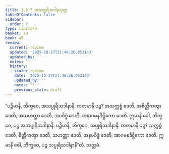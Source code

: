 ```yaml
---
title: 3.5.7 အသပ္ပုရိသဒါနသုတ္တ
tableOfContents: false
sidebar:
  order: 7
type: tipitaka
basket: su
book: a5
review:
  current: review
  updated: '2025-10-27T21:48:26.053143'
  updated_by: ''
  notes: ''
  history:
  - state: review
    date: '2025-10-27T21:48:26.053143'
    updated_by: ''
    notes: ''
    previous_state: draft
---
```



<ReviewStatus review={frontmatter.review} showDetails={true} />

<HypothesisAnnotation frontmatter={frontmatter} />

<DynamicBreadcrumb />

<Division number="147" book="a5" e="ch" v="16" p="151">

<Paragraph number="854" book="a5">
“ပဉ္စိမာနိ, ဘိက္ခဝေ, အသပ္ပုရိသဒါနာနိ. ကတမာနိ ပဉ္စ? အသက္ကစ္စံ ဒေတိ, အစိတ္တီကတွာ ဒေတိ, အသဟတ္ထာ ဒေတိ, အပဝိဒ္ဓံ ဒေတိ, အနာဂမနဒိဋ္ဌိကော ဒေတိ. ဣမာနိ ခေါ, ဘိက္ခဝေ, ပဉ္စ အသပ္ပုရိသဒါနာနိ.
</Paragraph>

<Paragraph number="855" book="a5">
ပဉ္စိမာနိ, ဘိက္ခဝေ, သပ္ပုရိသဒါနာနိ. ကတမာနိ ပဉ္စ? သက္ကစ္စံ ဒေတိ, စိတ္တီကတွာ ဒေတိ, သဟတ္ထာ ဒေတိ, အနပဝိဒ္ဓံ ဒေတိ, အာဂမနဒိဋ္ဌိကော ဒေတိ. ဣမာနိ ခေါ, ဘိက္ခဝေ, ပဉ္စ သပ္ပုရိသဒါနာနီ”တိ.

</Paragraph>
</Division>

<Paragraph number="856" type="center" book="a5">
သတ္တမံ.
</Paragraph>